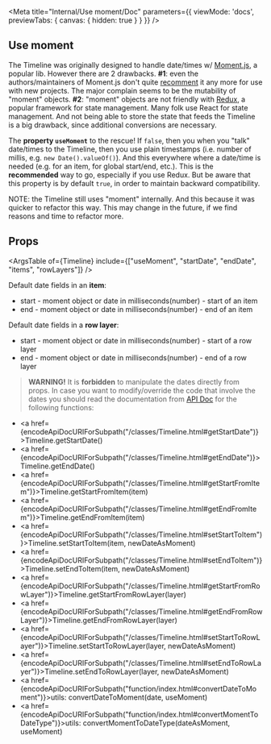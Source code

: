 
<Meta title="Internal/Use moment/Doc"
  parameters={{
    viewMode: 'docs',
    previewTabs: {
      canvas: {
        hidden: true
      }
    }
  }}
/>

## Use moment
The Timeline was originally designed to handle date/times w/ [Moment.js](https://momentjs.com/),
a popular lib. However there are 2 drawbacks. **#1**: even the authors/maintainers of Moment.js don't
quite [recomment](https://momentjs.com/docs/) it any more for use with new projects. The major
complain seems to be the mutability of "moment" objects. **#2**: "moment" objects are not friendly with 
[Redux](https://redux.js.org/), a popular framework for state management. Many folk use React for
state management. And not being able to store the state that feeds the Timeline is a big drawback, since
additional conversions are necessary.

The **property ```useMoment```** to the rescue! If ```false```, then you when you "talk" date/times to the Timeline, then you use
plain timestamps (i.e. number of millis, e.g. ```new Date().valueOf()```). And this everywhere where
a date/time is needed (e.g. for an item, for global start/end, etc.). This is the **recommended** way to
go, especially if you use Redux. But be aware that this property is by default ```true```, in order
to maintain backward compatibility.

NOTE: the Timeline still uses "moment" internally. And this because it was quicker to refactor this way.
This may change in the future, if we find reasons and time to refactor more.  

## Props

<ArgsTable of={Timeline} include={["useMoment", "startDate", "endDate", "items", "rowLayers"]}  />

Default date fields in an **item**:

* start - moment object or date in milliseconds(number) - start of an item
* end - moment object or date in milliseconds(number) - end of an item

Default date fields in a **row layer**:

* start - moment object or date in milliseconds(number) - start of a row layer
* end - moment object or date in milliseconds(number) - end of a row layer

> **WARNING!**
> It is **forbidden** to manipulate the dates directly from props. In case you want to modify/override the code
that involve the dates you should read the documentation from [API Doc](?path=/docs/api-doc--page) for the following functions:
* <a href={encodeApiDocURIForSubpath("/classes/Timeline.html#getStartDate")}>Timeline.getStartDate()</a>
* <a href={encodeApiDocURIForSubpath("/classes/Timeline.html#getEndDate")}>Timeline.getEndDate()</a>
* <a href={encodeApiDocURIForSubpath("/classes/Timeline.html#getStartFromItem")}>Timeline.getStartFromItem(item)</a>
* <a href={encodeApiDocURIForSubpath("/classes/Timeline.html#getEndFromItem")}>Timeline.getEndFromItem(item)</a>
* <a href={encodeApiDocURIForSubpath("/classes/Timeline.html#setStartToItem")}>Timeline.setStartToItem(item, newDateAsMoment)</a>
* <a href={encodeApiDocURIForSubpath("/classes/Timeline.html#setEndToItem")}>Timeline.setEndToItem(item, newDateAsMoment)</a>
* <a href={encodeApiDocURIForSubpath("/classes/Timeline.html#getStartFromRowLayer")}>Timeline.getStartFromRowLayer(layer)</a>
* <a href={encodeApiDocURIForSubpath("/classes/Timeline.html#getEndFromRowLayer")}>Timeline.getEndFromRowLayer(layer)</a>
* <a href={encodeApiDocURIForSubpath("/classes/Timeline.html#setStartToRowLayer")}>Timeline.setStartToRowLayer(layer, newDateAsMoment)</a>
* <a href={encodeApiDocURIForSubpath("/classes/Timeline.html#setEndToRowLayer")}>Timeline.setEndToRowLayer(layer, newDateAsMoment)</a>
* <a href={encodeApiDocURIForSubpath("function/index.html#convertDateToMoment")}>utils: convertDateToMoment(date, useMoment)</a>
* <a href={encodeApiDocURIForSubpath("function/index.html#convertMomentToDateType")}>utils: convertMomentToDateType(dateAsMoment, useMoment)</a>